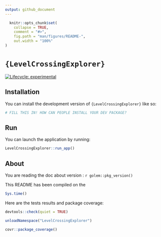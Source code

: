 ```yaml
---
output: github_document
---
```


<!-- README.md is generated from README.Rmd. Please edit that file -->

```r
  knitr::opts_chunk$set(
    collapse = TRUE,
    comment = "#>",
    fig.path = "man/figures/README-",
    out.width = "100%"
)
```

# `{LevelCrossingExplorer}`

<!-- badges: start -->
[![Lifecycle: experimental](https://img.shields.io/badge/lifecycle-experimental-orange.svg)](https://lifecycle.r-lib.org/articles/stages.html#experimental)
<!-- badges: end -->

## Installation

You can install the development version of `{LevelCrossingExplorer}` like so:

```r
# FILL THIS IN! HOW CAN PEOPLE INSTALL YOUR DEV PACKAGE?
```

## Run

You can launch the application by running:

```r
LevelCrossingExplorer::run_app()
```

## About

You are reading the doc about version : `r golem::pkg_version()`

This README has been compiled on the

```r
Sys.time()
```

Here are the tests results and package coverage:

```r
devtools::check(quiet = TRUE)
```

```r
unloadNamespace("LevelCrossingExplorer")
```

```r
covr::package_coverage()
```
